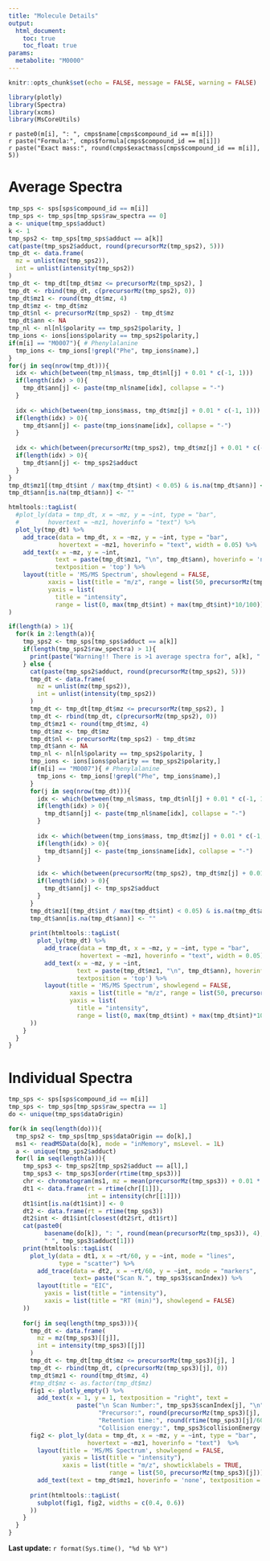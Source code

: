 ```yaml
---
title: "Molecule Details"
output: 
  html_document:
    toc: true
    toc_float: true
params:
  metabolite: "M0000"
---
```


```r
knitr::opts_chunk$set(echo = FALSE, message = FALSE, warning = FALSE)
```

```r
library(plotly)
library(Spectra)
library(xcms)
library(MsCoreUtils)
```


`r paste0(m[i], ": ", cmps$name[cmps$compound_id == m[i]])`  
`r paste("Formula:", cmps$formula[cmps$compound_id == m[i]])`  
`r paste("Exact mass:", round(cmps$exactmass[cmps$compound_id == m[i]], 5))`    


# Average Spectra

```r
tmp_sps <- sps[sps$compound_id == m[i]]
tmp_sps <- tmp_sps[tmp_sps$raw_spectra == 0]
a <- unique(tmp_sps$adduct)
k <- 1
tmp_sps2 <- tmp_sps[tmp_sps$adduct == a[k]]
cat(paste(tmp_sps2$adduct, round(precursorMz(tmp_sps2), 5)))
tmp_dt <- data.frame(
  mz = unlist(mz(tmp_sps2)),
  int = unlist(intensity(tmp_sps2))
)
tmp_dt <- tmp_dt[tmp_dt$mz <= precursorMz(tmp_sps2), ]
tmp_dt <- rbind(tmp_dt, c(precursorMz(tmp_sps2), 0))
tmp_dt$mz1 <- round(tmp_dt$mz, 4)
tmp_dt$mz <- tmp_dt$mz
tmp_dt$nl <- precursorMz(tmp_sps2) - tmp_dt$mz
tmp_dt$ann <- NA
tmp_nl <- nl[nl$polarity == tmp_sps2$polarity, ]
tmp_ions <- ions[ions$polarity == tmp_sps2$polarity,]
if(m[i] == "M0007"){ # Phenylalanine
  tmp_ions <- tmp_ions[!grepl("Phe", tmp_ions$name),]
} 
for(j in seq(nrow(tmp_dt))){
  idx <- which(between(tmp_nl$mass, tmp_dt$nl[j] + 0.01 * c(-1, 1)))
  if(length(idx) > 0){
    tmp_dt$ann[j] <- paste(tmp_nl$name[idx], collapse = "-")
  }
  
  idx <- which(between(tmp_ions$mass, tmp_dt$mz[j] + 0.01 * c(-1, 1)))
  if(length(idx) > 0){
    tmp_dt$ann[j] <- paste(tmp_ions$name[idx], collapse = "-")
  }
  
  idx <- which(between(precursorMz(tmp_sps2), tmp_dt$mz[j] + 0.01 * c(-1, 1)))
  if(length(idx) > 0){
    tmp_dt$ann[j] <- tmp_sps2$adduct
  }
}
tmp_dt$mz1[(tmp_dt$int / max(tmp_dt$int) < 0.05) & is.na(tmp_dt$ann)] <- ""
tmp_dt$ann[is.na(tmp_dt$ann)] <- ""

htmltools::tagList(
  #plot_ly(data = tmp_dt, x = ~mz, y = ~int, type = "bar", 
  #        hovertext = ~mz1, hoverinfo = "text") %>% 
  plot_ly(tmp_dt) %>%
    add_trace(data = tmp_dt, x = ~mz, y = ~int, type = "bar", 
              hovertext = ~mz1, hoverinfo = "text", width = 0.05) %>% 
    add_text(x = ~mz, y = ~int,
             text = paste(tmp_dt$mz1, "\n", tmp_dt$ann), hoverinfo = 'none', 
             textposition = 'top') %>% 
    layout(title = 'MS/MS Spectrum', showlegend = FALSE,
           xaxis = list(title = "m/z", range = list(50, precursorMz(tmp_sps))), 
           yaxis = list(
             title = "intensity", 
             range = list(0, max(tmp_dt$int) + max(tmp_dt$int)*10/100)))
)

if(length(a) > 1){
  for(k in 2:length(a)){
    tmp_sps2 <- tmp_sps[tmp_sps$adduct == a[k]]
    if(length(tmp_sps2$raw_spectra) > 1){
      print(paste("Warning!! There is >1 average spectra for", a[k], "!!!"))
    } else {
      cat(paste(tmp_sps2$adduct, round(precursorMz(tmp_sps2), 5)))
      tmp_dt <- data.frame(
        mz = unlist(mz(tmp_sps2)),
        int = unlist(intensity(tmp_sps2))
      )
      tmp_dt <- tmp_dt[tmp_dt$mz <= precursorMz(tmp_sps2), ]
      tmp_dt <- rbind(tmp_dt, c(precursorMz(tmp_sps2), 0))
      tmp_dt$mz1 <- round(tmp_dt$mz, 4)
      tmp_dt$mz <- tmp_dt$mz
      tmp_dt$nl <- precursorMz(tmp_sps2) - tmp_dt$mz
      tmp_dt$ann <- NA
      tmp_nl <- nl[nl$polarity == tmp_sps2$polarity, ]
      tmp_ions <- ions[ions$polarity == tmp_sps2$polarity,]
      if(m[i] == "M0007"){ # Phenylalanine
        tmp_ions <- tmp_ions[!grepl("Phe", tmp_ions$name),]
      } 
      for(j in seq(nrow(tmp_dt))){
        idx <- which(between(tmp_nl$mass, tmp_dt$nl[j] + 0.01 * c(-1, 1)))
        if(length(idx) > 0){
          tmp_dt$ann[j] <- paste(tmp_nl$name[idx], collapse = "-")
        }
        
        idx <- which(between(tmp_ions$mass, tmp_dt$mz[j] + 0.01 * c(-1, 1)))
        if(length(idx) > 0){
          tmp_dt$ann[j] <- paste(tmp_ions$name[idx], collapse = "-")
        }
        
        idx <- which(between(precursorMz(tmp_sps2), tmp_dt$mz[j] + 0.01 * c(-1, 1)))
        if(length(idx) > 0){
          tmp_dt$ann[j] <- tmp_sps2$adduct
        }
      }
      tmp_dt$mz1[(tmp_dt$int / max(tmp_dt$int) < 0.05) & is.na(tmp_dt$ann)] <- ""
      tmp_dt$ann[is.na(tmp_dt$ann)] <- ""
      
      print(htmltools::tagList(
        plot_ly(tmp_dt) %>%
          add_trace(data = tmp_dt, x = ~mz, y = ~int, type = "bar", 
                    hovertext = ~mz1, hoverinfo = "text", width = 0.05) %>% 
          add_text(x = ~mz, y = ~int,
                   text = paste(tmp_dt$mz1, "\n", tmp_dt$ann), hoverinfo = 'none', 
                   textposition = 'top') %>% 
          layout(title = 'MS/MS Spectrum', showlegend = FALSE,
                 xaxis = list(title = "m/z", range = list(50, precursorMz(tmp_sps))), 
                 yaxis = list(
                   title = "intensity", 
                   range = list(0, max(tmp_dt$int) + max(tmp_dt$int)*10/100)))
      ))
    }
  }
}
```


# Individual Spectra

```r
tmp_sps <- sps[sps$compound_id == m[i]]
tmp_sps <- tmp_sps[tmp_sps$raw_spectra == 1]
do <- unique(tmp_sps$dataOrigin)

for(k in seq(length(do))){
  tmp_sps2 <- tmp_sps[tmp_sps$dataOrigin == do[k],]
  ms1 <- readMSData(do[k], mode = "inMemory", msLevel. = 1L)
  a <- unique(tmp_sps2$adduct)
  for(l in seq(length(a))){
    tmp_sps3 <- tmp_sps2[tmp_sps2$adduct == a[l],]
    tmp_sps3 <- tmp_sps3[order(rtime(tmp_sps3))]
    chr <- chromatogram(ms1, mz = mean(precursorMz(tmp_sps3)) + 0.01 * c(-1, 1))
    dt1 <- data.frame(rt = rtime(chr[[1]]), 
                      int = intensity(chr[[1]]))
    dt1$int[is.na(dt1$int)] <- 0
    dt2 <- data.frame(rt = rtime(tmp_sps3))
    dt2$int <- dt1$int[closest(dt2$rt, dt1$rt)]
    cat(paste0(
          basename(do[k]), ": ", round(mean(precursorMz(tmp_sps3)), 4), 
          " ", tmp_sps3$adduct[1]))
    print(htmltools::tagList(
      plot_ly(data = dt1, x = ~rt/60, y = ~int, mode = "lines", 
              type = "scatter") %>% 
        add_trace(data = dt2, x = ~rt/60, y = ~int, mode = "markers", 
                  text= paste("Scan N.", tmp_sps3$scanIndex)) %>% 
        layout(title = "EIC", 
          yaxis = list(title = "intensity"), 
          xaxis = list(title = "RT (min)"), showlegend = FALSE)
    ))
    
    for(j in seq(length(tmp_sps3))){
      tmp_dt <- data.frame(
        mz = mz(tmp_sps3)[[j]],
        int = intensity(tmp_sps3)[[j]]
      )
      tmp_dt <- tmp_dt[tmp_dt$mz <= precursorMz(tmp_sps3)[j], ]
      tmp_dt <- rbind(tmp_dt, c(precursorMz(tmp_sps3)[j], 0))
      tmp_dt$mz1 <- round(tmp_dt$mz, 4)
      #tmp_dt$mz <- as.factor(tmp_dt$mz)
      fig1 <- plotly_empty() %>% 
        add_text(x = 1, y = 1, textposition = "right", text = 
                   paste("\n Scan Number:", tmp_sps3$scanIndex[j], "\n",
                         "Precursor:", round(precursorMz(tmp_sps3)[j], 4), "\n",
                         "Retention time:", round(rtime(tmp_sps3)[j]/60, 2), "\n",
                         "Collision energy:", tmp_sps3$collisionEnergy[j]))
      fig2 <- plot_ly(data = tmp_dt, x = ~mz, y = ~int, type = "bar", 
                      hovertext = ~mz1, hoverinfo = "text")  %>% 
        layout(title = 'MS/MS Spectrum', showlegend = FALSE, 
               yaxis = list(title = "intensity"), 
               xaxis = list(title = "m/z", showticklabels = TRUE, 
                            range = list(50, precursorMz(tmp_sps3)[j]))) %>% 
        add_text(text = tmp_dt$mz1, hoverinfo = 'none', textposition = 'top')
      
      print(htmltools::tagList(
        subplot(fig1, fig2, widths = c(0.4, 0.6))
      ))
    }
  }
}
```



**Last update:** `r format(Sys.time(), "%d %b %Y")`
